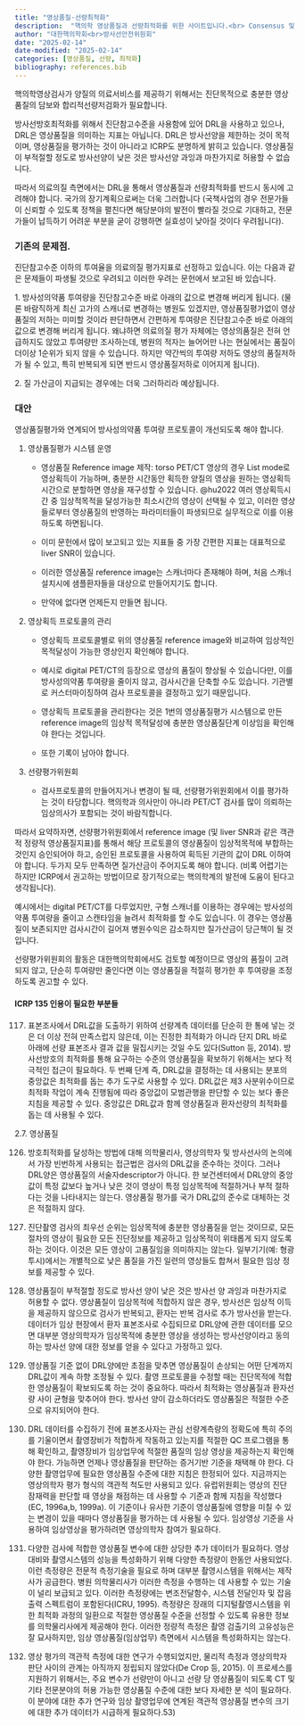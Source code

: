 ```yaml
---
title: "영상품질·선량최적화"
description:  "핵의학 영상품질과 선량최적화를 위한 사이트입니다.<br> Consensus 및 정리가 필요하므로 최적화팀만 참고하시길 바랍니다."
author: "대한핵의학회<br>방사선안전위원회"
date: "2025-02-14"
date-modified: "2025-02-14"
categories: [영상품질, 선량, 최적화]
bibliography: references.bib
---
```


핵의학영상검사가 양질의 의료서비스를 제공하기 위해서는 진단목적으로 충분한 영상품질의 담보와 합리적선량저검화가 필요합니다.

방사선방호최적화를 위해서 진단참고수준을 사용함에 있어 DRL을 사용하고 있으나, DRL은 영상품질을 의미하는 지표는 아닙니다. DRL은 방사선양을 제한하는 것이 목적이며, 영상품질을 평가하는 것이 아니라고 ICRP도 분명하게 밝히고 있습니다. 영상품질이 부적절할 정도로 방사선양이 낮은 것은 방사선양 과잉과 마찬가지로 허용할 수 없습니다.

따라서 의료의질 측면에서는 DRL을 통해서 영상품질과 선량최적화를 반드시 동시에 고려해야 합니다. 국가의 장기계획으로써는 더욱 그러합니다 (국책사업의 경우 전문가들이 신뢰할 수 있도록 정책을 펼친다면 해당분야의 발전이 빨라질 것으로 기대하고, 전문가들이 납득하기 어려운 부분을 굳이 강행하면 실효성이 낮아질 것이다 우려됩니다).

### 기존의 문제점.

진단참고수준 이하의 투여율을 의료의질 평가지표로 선정하고 있습니다. 이는 다음과 같은 문제들이 파생될 것으로 우려되고 이러한 우려는 문헌에서 보고된 바 있습니다.

1\. 방사성의약품 투여량을 진단참고수준 바로 아래의 값으로 변경해 버리게 됩니다. (물론 바람직하게 최신 고가의 스캐너로 변경하는 병원도 있겠지만, 영상품질평가없이 영상품질의 저하는 미미할 것이라 판단하면서 간편하게 투여량은 진단참고수준 바로 아래의 값으로 변경해 버리게 됩니다. 왜냐하면 의료의질 평가 자체에는 영상의품질은 전혀 언급하지도 않았고 투여량만 조사하는데, 병원의 적자는 늘어어만 나는 현실에서는 품질이 더이상 1순위가 되지 않을 수 있습니다. 하지만 약간씩의 투여량 저하도 영상의 품질저하가 될 수 있고, 특히 반복되게 되면 반드시 영상품질저하로 이어지게 됩니다).

2\. 질 가산금이 지급되는 경우에는 더욱 그러하리라 예상됩니다.

### 대안

영상품질평가와 연계되어 방사성의약품 투여량 프로토콜이 개선되도록 해야 합니다.

1.  영상품질평가 시스템 운영

    -   영상품질 Reference image 제작: torso PET/CT 영상의 경우 List mode로 영상획득이 가능하며, 충분한 시간동안 획득한 양질의 영상을 원하는 영상획득시간으로 분할하면 영상을 재구성할 수 있습니다. @hu2022 여러 영상획득시간 중 임상적목적을 달성가능한 최소시간의 영상이 선택될 수 있고, 이러한 영상들로부터 영상품질의 반영하는 파라미터들이 파생되므로 실무적으로 이를 이용하도록 하면됩니다.

    -   이미 문헌에서 많이 보고되고 있는 지표들 중 가장 간편한 지표는 대표적으로 liver SNR이 있습니다.

    -   이러한 영상품질 reference image는 스캐너마다 존재해야 하며, 처음 스캐너 설치시에 샘플환자들을 대상으로 만들어지기도 합니다.

    -   만약에 없다면 언제든지 만들면 됩니다.

2.  영상획득 프로토콜의 관리

    -   영상획득 프로토콜별로 위의 영상품질 reference image와 비교하여 임상적인 목적달성이 가능한 영상인지 확인해야 합니다.

    -   예시로 digital PET/CT의 등장으로 영상의 품질이 향상될 수 있습니다만, 이를 방사성의약품 투여량을 줄이지 않고, 검사시간을 단축할 수도 있습니다. 기관별로 커스터마이징하여 검사 프로토콜을 결정하고 있기 때문입니다.

    -   영상획득 프로토콜을 관리한다는 것은 1번의 영상품질평가 시스템으로 만든 reference image의 임상적 목적달성에 충분한 영상품질단계 이상임을 확인해야 한다는 것입니다.

    -   또한 기록이 남아야 합니다.

3.  선량평가위원회

    -   검사프로토콜의 만들어지거나 변경이 될 때, 선량평가위원회에서 이를 평가하는 것이 타당합니다. 핵의학과 의사만이 아니라 PET/CT 검사를 많이 의뢰하는 임상의사가 포함되는 것이 바람직합니다.

따라서 요약하자면, 선량평가위원회에서 reference image (및 liver SNR과 같은 객관적 정량적 영상품질지표)를 통해서 해당 프로토콜의 영상품질이 임상적목적에 부합하는 것인지 승인되어야 하고, 승인된 프로토콜을 사용하여 획득된 기관의 값이 DRL 이하여야 합니다. 두가지 모두 만족하면 질가산금이 주어지도록 해야 합니다. (비록 어렵기는 하지만 ICRP에서 권고하는 방법이므로 장기적으로는 핵의학계의 발전에 도움이 된다고 생각됩니다).

예시에서는 digital PET/CT를 다루었지만, 구형 스캐너를 이용하는 경우에는 방사성의약품 투여량을 줄이고 스캔타임을 늘려서 최적화를 할 수도 있습니다. 이 경우는 영상품질이 보존되지만 검사시간이 길어져 병원수익은 감소하지만 질가산금이 당근책이 될 것입니다.

선량평가위원회의 활동은 대한핵의학회에서도 검토할 예정이므로 영상의 품질이 고려되지 않고, 단순히 투여량만 줄인다면 이는 영상품질을 적절히 평가한 후 투여량을 조정하도록 권고할 수 있다.

#### ICRP 135 인용이 필요한 부분들

(117) 표본조사에서 DRL값을 도출하기 위하여 선량계측 데이터를 단순히 한 통에 넣는 것은 더 이상 전혀 만족스럽지 않은데, 이는 진정한 최적화가 아니라 단지 DRL 바로 아래에 선량 표본조사 결과 값을 밀집시키는 것일 수도 있다(Sutton 등, 2014). 방사선방호의 최적화를 통해 요구하는 수준의 영상품질을 확보하기 위해서는 보다 적극적인 접근이 필요하다. 두 번째 단계 즉, DRL값을 결정하는 데 사용되는 분포의 중앙값은 최적화를 돕는 추가 도구로 사용할 수 있다. DRL값은 제3 사분위수이므로 최적화 작업이 계속 진행됨에 따라 중앙값이 모범관행을 판단할 수 있는 보다 좋은 지침을 제공할 수 있다. 중앙값은 DRL값과 함께 영상품질과 환자선량의 최적화를 돕는 데 사용될 수 있다.

2.7. 영상품질

(126) 방호최적화를 달성하는 방법에 대해 의학물리사, 영상의학자 및 방사선사의 논의에서 가장 빈번하게 사용되는 접근법은 검사의 DRL값을 준수하는 것이다. 그러나 DRL양은 영상품질의 서술자descriptor가 아니다. 한 보건센터에서 DRL양의 중앙값이 특정 값보다 높거나 낮은 것이 영상이 특정 임상목적에 적절하거나 부적 절하다는 것을 나타내지는 않는다. 영상품질 평가를 국가 DRL값의 준수로 대체하는 것은 적절하지 않다.

(127) 진단촬영 검사의 최우선 순위는 임상목적에 충분한 영상품질을 얻는 것이므로, 모든 절차의 영상이 필요한 모든 진단정보를 제공하고 임상목적이 위태롭게 되지 않도록 하는 것이다. 이것은 모든 영상이 고품질임을 의미하지는 않는다. 일부기기(예: 형광투시)에서는 개별적으로 낮은 품질을 가진 일련의 영상들도 합쳐서 필요한 임상 정보를 제공할 수 있다.

(128) 영상품질이 부적절할 정도로 방사선 양이 낮은 것은 방사선 양 과잉과 마찬가지로 허용할 수 없다. 영상품질이 임상목적에 적합하지 않은 경우, 방사선은 임상적 이득을 제공하지 않으므로 검사가 반복되고, 환자는 반복 검사로 추가 방사선을 받는다. 데이터가 임상 현장에서 환자 표본조사로 수집되므로 DRL양에 관한 데이터를 모으면 대부분 영상의학자가 임상목적에 충분한 영상을 생성하는 방사선양이라고 동의하는 방사선 양에 대한 정보를 얻을 수 있다고 가정하고 있다.

(129) 영상품질 기준 없이 DRL양에만 초점을 맞추면 영상품질이 손상되는 어떤 단계까지 DRL값이 계속 하향 조정될 수 있다. 촬영 프로토콜을 수정할 때는 진단목적에 적합한 영상품질이 확보되도록 하는 것이 중요하다. 따라서 최적화는 영상품질과 환자선량 사이 균형을 맞추어야 한다. 방사선 양이 감소하더라도 영상품질은 적절한 수준으로 유지되어야 한다.

(130) DRL 데이터를 수집하기 전에 표본조사자는 관심 선량계측량의 정확도에 특히 주의를 기울이면서 촬영장비가 적합하게 작동하고 있는지를 적절한 QC 프로그램을 통해 확인하고, 촬영장비가 임상업무에 적절한 품질의 임상 영상을 제공하는지 확인해야 한다. 가능하면 언제나 영상품질을 판단하는 증거기반 기준을 채택해 야 한다. 다양한 촬영업무에 필요한 영상품질 수준에 대한 지침은 한정되어 있다. 지금까지는 영상의학자 평가 형식의 객관적 척도만 사용되고 있다. 유럽위원회는 영상의 진단 잠재력을 판단할 때 영상을 채점하는 데 사용할 수 기준과 함께 지침을 작성했다(EC, 1996a,b, 1999a). 이 기준이나 유사한 기준이 영상품질에 영향을 미칠 수 있는 변경이 있을 때마다 영상품질을 평가하는 데 사용될 수 있다. 임상영상 기준을 사용하여 임상영상을 평가하려면 영상의학자 참여가 필요하다.

(131) 다양한 검사에 적합한 영상품질 변수에 대한 상당한 추가 데이터가 필요하다. 영상대비와 촬영시스템의 성능을 특성화하기 위해 다양한 측정량이 한동안 사용되었다. 이런 측정량은 전문적 측정기술을 필요로 하며 대부분 촬영시스템을 위해서는 제작사가 공급한다. 병원 의학물리사가 이러한 측정을 수행하는 데 사용할 수 있는 기술이 널리 보급되고 있다. 이러한 측정량에는 변조전달함수, 시스템 전달인자 및 잡음출력 스펙트럼이 포함된다(ICRU, 1995). 측정량은 장래의 디지털촬영시스템을 위한 최적화 과정의 일환으로 적절한 영상품질 수준을 선정할 수 있도록 유용한 정보를 의학물리사에게 제공해야 한다. 이러한 정량적 측정은 촬영 검출기의 고유성능은 잘 묘사하지만, 임상 영상품질(임상업무) 측면에서 시스템을 특성화하지는 않는다.

(132) 영상 평가의 객관적 측정에 대한 연구가 수행되었지만, 물리적 측정과 영상의학자 판단 사이의 관계는 아직까지 정립되지 않았다(De Crop 등, 2015). 이 프로세스를 지원하기 위해서는, 주요 변수가 선량만이 아니고 선량 당 영상품질이 되도록 CT 및 기타 전문분야의 허용 가능한 영상품질 수준에 대한 보다 자세한 분 석이 필요하다. 이 분야에 대한 추가 연구와 임상 촬영업무에 연계된 객관적 영상품질 변수의 크기에 대한 추가 데이터가 시급하게 필요하다.53)
